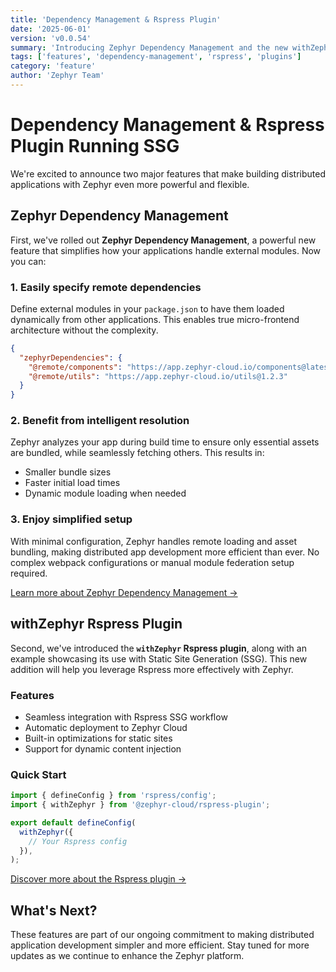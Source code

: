 ```yaml
---
title: 'Dependency Management & Rspress Plugin'
date: '2025-06-01'
version: 'v0.0.54'
summary: 'Introducing Zephyr Dependency Management and the new withZephyr Rspress plugin for SSG'
tags: ['features', 'dependency-management', 'rspress', 'plugins']
category: 'feature'
author: 'Zephyr Team'
---
```


# Dependency Management & Rspress Plugin Running SSG

We're excited to announce two major features that make building distributed applications with Zephyr even more powerful and flexible.

## Zephyr Dependency Management

First, we've rolled out **Zephyr Dependency Management**, a powerful new feature that simplifies how your applications handle external modules. Now you can:

### 1. Easily specify remote dependencies

Define external modules in your `package.json` to have them loaded dynamically from other applications. This enables true micro-frontend architecture without the complexity.

```json
{
  "zephyrDependencies": {
    "@remote/components": "https://app.zephyr-cloud.io/components@latest",
    "@remote/utils": "https://app.zephyr-cloud.io/utils@1.2.3"
  }
}
```

### 2. Benefit from intelligent resolution

Zephyr analyzes your app during build time to ensure only essential assets are bundled, while seamlessly fetching others. This results in:

- Smaller bundle sizes
- Faster initial load times
- Dynamic module loading when needed

### 3. Enjoy simplified setup

With minimal configuration, Zephyr handles remote loading and asset bundling, making distributed app development more efficient than ever. No complex webpack configurations or manual module federation setup required.

[Learn more about Zephyr Dependency Management →](https://docs.zephyr-cloud.io/dependency-management)

## withZephyr Rspress Plugin

Second, we've introduced the **`withZephyr` Rspress plugin**, along with an example showcasing its use with Static Site Generation (SSG). This new addition will help you leverage Rspress more effectively with Zephyr.

### Features

- Seamless integration with Rspress SSG workflow
- Automatic deployment to Zephyr Cloud
- Built-in optimizations for static sites
- Support for dynamic content injection

### Quick Start

```javascript
import { defineConfig } from 'rspress/config';
import { withZephyr } from '@zephyr-cloud/rspress-plugin';

export default defineConfig(
  withZephyr({
    // Your Rspress config
  }),
);
```

[Discover more about the Rspress plugin →](https://docs.zephyr-cloud.io/rspress-plugin)

## What's Next?

These features are part of our ongoing commitment to making distributed application development simpler and more efficient. Stay tuned for more updates as we continue to enhance the Zephyr platform.
